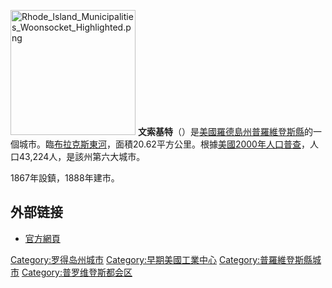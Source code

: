 {{coord|42|00|30|N|71|30|58|W|display=title}}
[[File:Rhode_Island_Municipalities_Woonsocket_Highlighted.png|200px]] 
'''文索基特'''（{{lang-en|Woonsocket}}）是[[美國|美國]][[羅德島州|羅德島州]][[普羅維登斯縣|普羅維登斯縣]]的一個城市。臨[[布拉克斯東河|布拉克斯東河]]，面積20.62平方公里。根據[[美國2000年人口普查|美國2000年人口普查]]，人口43,224人，是該州第六大城市。

1867年設鎮，1888年建市。

== 外部链接 ==
* [http://www.ci.woonsocket.ri.us/ 官方網頁] {{Wayback|url=http://www.ci.woonsocket.ri.us/ |date=20110208103638 }}

{{Rhode Island}}
{{普洛維登斯縣}}
{{Authority control}}
{{RhodeIsland-geo-stub}}

{{DEFAULTSORT:Woonsocket, Rhode Island}}
[[Category:罗得岛州城市|Category:罗得岛州城市]]
[[Category:早期美國工業中心|Category:早期美國工業中心]]
[[Category:普羅維登斯縣城市|Category:普羅維登斯縣城市]]
[[Category:普罗维登斯都会区|Category:普罗维登斯都会区]]